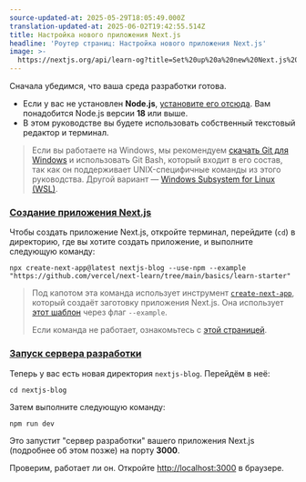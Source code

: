 ```yaml
---
source-updated-at: 2025-05-29T18:05:49.000Z
translation-updated-at: 2025-06-02T19:42:55.514Z
title: Настройка нового приложения Next.js
headline: 'Роутер страниц: Настройка нового приложения Next.js'
image: >-
  https://nextjs.org/api/learn-og?title=Set%20up%20a%20new%20Next.js%20app&amp;chapter=1
---
```


Сначала убедимся, что ваша среда разработки готова.

*   Если у вас не установлен **Node.js**, [установите его отсюда](https://nodejs.org/en/). Вам понадобится Node.js версии **18** или выше.
*   В этом руководстве вы будете использовать собственный текстовый редактор и терминал.

> Если вы работаете на Windows, мы рекомендуем [скачать Git для Windows](https://gitforwindows.org/) и использовать Git Bash, который входит в его состав, так как он поддерживает UNIX-специфичные команды из этого руководства. Другой вариант — [Windows Subsystem for Linux (WSL)](https://docs.microsoft.com/en-us/windows/wsl/install-win10).

### [Создание приложения Next.js](#create-a-nextjs-app)

Чтобы создать приложение Next.js, откройте терминал, перейдите (`cd`) в директорию, где вы хотите создать приложение, и выполните следующую команду:

```
npx create-next-app@latest nextjs-blog --use-npm --example "https://github.com/vercel/next-learn/tree/main/basics/learn-starter"
```

> Под капотом эта команда использует инструмент [`create-next-app`](/docs/api-reference/create-next-app), который создаёт заготовку приложения Next.js. Она использует [этот шаблон](https://github.com/vercel/next-learn/tree/main/basics/learn-starter) через флаг `--example`.
> 
> Если команда не работает, ознакомьтесь с [этой страницей](https://github.com/vercel/next-learn/blob/main/basics/errors/install.md).

### [Запуск сервера разработки](#run-the-development-server)

Теперь у вас есть новая директория `nextjs-blog`. Перейдём в неё:

```
cd nextjs-blog
```

Затем выполните следующую команду:

```
npm run dev
```

Это запустит "сервер разработки" вашего приложения Next.js (подробнее об этом позже) на порту **3000**.

Проверим, работает ли он. Откройте [http://localhost:3000](http://localhost:3000) в браузере.